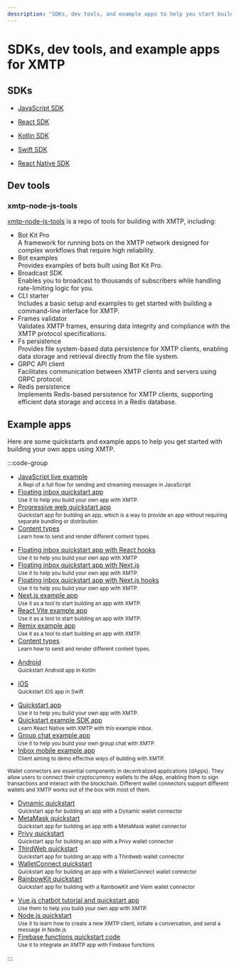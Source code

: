 ```yaml
---
description: "SDKs, dev tools, and example apps to help you start building apps with XMTP"
---
```


# SDKs, dev tools, and example apps for XMTP

## SDKs

- [JavaScript SDK](https://github.com/xmtp/xmtp-js)

- [React SDK](https://github.com/xmtp/xmtp-web/tree/main/packages/react-sdk)

- [Kotlin SDK](https://github.com/xmtp/xmtp-android)

- [Swift SDK](https://github.com/xmtp/xmtp-ios)

- [React Native SDK ](https://github.com/xmtp/xmtp-react-native)

## Dev tools

### xmtp-node-js-tools

[xmtp-node-js-tools](https://github.com/xmtp/xmtp-node-js-tools/tree/main/packages) is a repo of tools for building with XMTP, including:

- Bot Kit Pro  
A framework for running bots on the XMTP network designed for complex workflows that require high reliability.
- Bot examples  
Provides examples of bots built using Bot Kit Pro.
- Broadcast SDK  
Enables you to broadcast to thousands of subscribers while handling rate-limiting logic for you.
- CLI starter  
Includes a basic setup and examples to get started with building a command-line interface for XMTP.
- Frames validator  
Validates XMTP frames, ensuring data integrity and compliance with the XMTP protocol specifications.
- Fs persistence  
Provides file system-based data persistence for XMTP clients, enabling data storage and retrieval directly from the file system.
- GRPC API client  
Facilitates communication between XMTP clients and servers using GRPC protocol.
- Redis persistence  
Implements Redis-based persistence for XMTP clients, supporting efficient data storage and access in a Redis database.

## Example apps

Here are some quickstarts and example apps to help you get started with building your own apps using XMTP.

:::code-group

<div data-title="JavaScript">
<ul>
  <li><a target="_blank" className="vocs_Anchor vocs_Link vocs_Link_accent_underlined vocs_ExternalLink plausible-event-name=Replit" href="https://replit.com/@FabrizioGuespe/XMTP-Developer-Quickstart?v=1#index.ts">JavaScript live example</a><br/><small>A Repl of a full flow for sending and streaming messages in JavaScript</small></li>
  <li><a target="_blank" className="vocs_Anchor vocs_Link vocs_Link_accent_underlined vocs_ExternalLink plausible-event-name=Quickstart" href="https://github.com/xmtp/xmtp-quickstart-reactjs">Floating inbox quickstart app</a><br/><small>Use it to help you build your own app with XMTP.</small></li>
  <li><a target="_blank" className="vocs_Anchor vocs_Link vocs_Link_accent_underlined vocs_ExternalLink plausible-event-name=Quickstart" href="https://github.com/xmtp/xmtp-quickstart-pwa">Progressive web quickstart app</a><br/><small>Quickstart app for building an app, which is a way to provide an app without requiring separate bundling or distribution</small></li>
  <li><a target="_blank" className="vocs_Anchor vocs_Link vocs_Link_accent_underlined vocs_ExternalLink plausible-event-name=Quickstart" href="https://github.com/xmtp/xmtp-quickstart-content-types">Content types</a><br/><small>Learn how to send and render different content types.</small></li>
</ul>
</div>

<div data-title="React">
<ul>
  <li><a target="_blank" className="vocs_Anchor vocs_Link vocs_Link_accent_underlined vocs_ExternalLink plausible-event-name=Quickstart" href="https://github.com/xmtp/xmtp-quickstart-hooks">Floating inbox quickstart app with React hooks</a><br/><small>Use it to help you build your own app with XMTP</small></li>
  <li><a target="_blank" className="vocs_Anchor vocs_Link vocs_Link_accent_underlined vocs_ExternalLink plausible-event-name=Quickstart" href="https://github.com/xmtp/xmtp-quickstart-reactjs-next">Floating inbox quickstart app with Next.js</a><br/><small>Use it to help you build your own app with XMTP.</small></li>
  <li><a target="_blank" className="vocs_Anchor vocs_Link vocs_Link_accent_underlined vocs_ExternalLink plausible-event-name=Quickstart" href="https://github.com/xmtp/xmtp-quickstart-hooks-next">Floating inbox quickstart app with Next.js hooks</a><br/><small>Use it to help you build your own app with XMTP.</small></li>
  <li><a target="_blank" className="vocs_Anchor vocs_Link vocs_Link_accent_underlined vocs_ExternalLink plausible-event-name=Example" href="https://github.com/xmtp/xmtp-web/tree/main/examples/nextjs">Next.js example app</a><br/><small>Use it as a tool to start building an app with XMTP.</small></li>
  <li><a target="_blank" className="vocs_Anchor vocs_Link vocs_Link_accent_underlined vocs_ExternalLink plausible-event-name=Example" href="https://github.com/xmtp/xmtp-web/tree/main/examples/react-vite">React Vite example app</a><br/><small>Use it as a tool to start building an app with XMTP.</small></li>
  <li><a target="_blank" className="vocs_Anchor vocs_Link vocs_Link_accent_underlined vocs_ExternalLink plausible-event-name=Example" href="https://github.com/xmtp/xmtp-web/tree/main/examples/remix">Remix example app</a><br/><small>Use it as a tool to start building an app with XMTP.</small></li>
  <li><a target="_blank" className="vocs_Anchor vocs_Link vocs_Link_accent_underlined vocs_ExternalLink plausible-event-name=Quickstart" href="https://github.com/xmtp/xmtp-quickstart-hooks-content-types">Content types</a><br/><small>Learn how to send and render different content types.</small></li>
</ul>
</div>

<div data-title="Kotlin">
<ul>
  <li><a target="_blank" className="vocs_Anchor vocs_Link vocs_Link_accent_underlined vocs_ExternalLink plausible-event-name=Quickstart" href="https://github.com/xmtp/xmtp-android">Android</a><br/><small>Quickstart Android app in Kotlin</small></li>
</ul>
</div>

<div data-title="Swift">
<ul>
  <li><a target="_blank" className="vocs_Anchor vocs_Link vocs_Link_accent_underlined vocs_ExternalLink plausible-event-name=Quickstart" href="https://github.com/xmtp/xmtp-ios">iOS</a><br/><small>Quickstart iOS app in Swift</small></li>
</ul>
</div>

<div data-title="React Native">
<ul>
  <li><a target="_blank" className="vocs_Anchor vocs_Link vocs_Link_accent_underlined vocs_ExternalLink plausible-event-name=Quickstart" href="https://github.com/xmtp/xmtp-quickstart-reactnative">Quickstart app</a><br/><small>Use it to help you build your own app with XMTP.</small></li>
  <li><a target="_blank" className="vocs_Anchor vocs_Link vocs_Link_accent_underlined vocs_ExternalLink plausible-event-name=Quickstart" href="https://github.com/xmtp/xmtp-react-native">Quickstart example SDK app</a><br/><small>Learn React Native with XMTP with this example inbox.</small></li>
  <li><a target="_blank" className="vocs_Anchor vocs_Link vocs_Link_accent_underlined vocs_ExternalLink plausible-event-name=Quickstart" href="https://github.com/xmtp/xmtp-react-native/tree/main/example">Group chat example app</a><br/><small>Use it to help you build your own group chat with XMTP.</small></li>
    <li><a target="_blank" className="vocs_Anchor vocs_Link vocs_Link_accent_underlined vocs_ExternalLink plausible-event-name=Example" href="https://github.com/xmtp-labs/xmtp-inbox-mobile/">Inbox mobile example app</a><br/><small>Client aiming to demo effective ways of building with XMTP.</small></li>
</ul>
</div>

<div data-title="Wallet connectors">
<small>Wallet connectors are essential components in decentralized applications (dApps). They allow users to connect their cryptocurrency wallets to the dApp, enabling them to sign transactions and interact with the blockchain. Different wallet connectors support different wallets and XMTP works out of the box with most of them.</small>
<ul>
  <li><a target="_blank" className="vocs_Anchor vocs_Link vocs_Link_accent_underlined vocs_ExternalLink plausible-event-name=Quickstart" href="https://github.com/xmtp-labs/xmtp-quickstart-dynamic">Dynamic quickstart</a><br/><small>Quickstart app for building an app with a Dynamic wallet connector</small></li>
  <li><a target="_blank" className="vocs_Anchor vocs_Link vocs_Link_accent_underlined vocs_ExternalLink plausible-event-name=Quickstart" href="https://github.com/xmtp-labs/xmtp-quickstart-metamask">MetaMask quickstart</a><br/><small>Quickstart app for building an app with a MetaMask wallet connector</small></li>
  <li><a target="_blank" className="vocs_Anchor vocs_Link vocs_Link_accent_underlined vocs_ExternalLink plausible-event-name=Quickstart" href="https://github.com/xmtp-labs/xmtp-quickstart-privy">Privy quickstart</a><br/><small>Quickstart app for building an app with a Privy wallet connector</small></li>
  <li><a target="_blank" className="vocs_Anchor vocs_Link vocs_Link_accent_underlined vocs_ExternalLink plausible-event-name=Quickstart" href="https://github.com/xmtp-labs/xmtp-quickstart-thirdweb">ThirdWeb quickstart</a><br/><small>Quickstart app for building an app with a Thirdweb wallet connector</small></li>
  <li><a target="_blank" className="vocs_Anchor vocs_Link vocs_Link_accent_underlined vocs_ExternalLink plausible-event-name=Quickstart" href="https://github.com/xmtp-labs/xmtp-quickstart-walletconnect">WalletConnect quickstart</a><br/><small>Quickstart app for building an app with a WalletConnect wallet connector</small></li>
  <li><a target="_blank" className="vocs_Anchor vocs_Link vocs_Link_accent_underlined vocs_ExternalLink plausible-event-name=Quickstart" href="https://github.com/xmtp-labs/quickstart-rainbowkit">RainbowKit quickstart</a><br/><small>Quickstart app for building with a RainbowKit and Viem wallet connector</small></li>
</ul>
</div>

<div data-title="Others">
<ul>
  <li><a target="_blank" className="vocs_Anchor vocs_Link vocs_Link_accent_underlined vocs_ExternalLink plausible-event-name=Quickstart" href="https://github.com/xmtp/xmtp-quickstart-vuejs">Vue.js chatbot tutorial and quickstart app</a><br/><small>Use them to help you build your own app with XMTP.</small></li>
  <li><a target="_blank" className="vocs_Anchor vocs_Link vocs_Link_accent_underlined vocs_ExternalLink plausible-event-name=Quickstart" href="https://github.com/xmtp/xmtp-quickstart-node">Node.js quickstart</a><br/><small>Use it to learn how to create a new XMTP client, initiate a conversation, and send a message in Node.js</small></li>
  <li><a target="_blank" className="vocs_Anchor vocs_Link vocs_Link_accent_underlined vocs_ExternalLink plausible-event-name=Quickstart" href="https://github.com/xmtp/xmtp-quickstart-firebase-functions">Firebase functions quickstart code</a><br/><small>Use it to integrate an XMTP app with Firebase functions</small></li>
</ul>
</div>

:::
